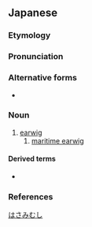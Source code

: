 ==Japanese==
{{wikipedia|lang=ja}}
{{ja-kanjitab|はさみ|むし|yomi=k}}

===Etymology===
{{affix|ja|sort=はさみむし|鋏|tr1=hasami|t1=pincers|虫|tr2=mushi|t2=insect}}

===Pronunciation===
{{ja-pron|yomi=k|はさみむし|acc=3|acc_ref=DJR,NHK}}

===Alternative forms===
* {{ja-l|蠼螋}}

===Noun===
{{ja-noun|はさみむし|ハサミムシ}}

# [[earwig]]
## [[maritime earwig]]

====Derived terms====
* {{ja-r|鋏虫目|はさみむしもく|[[Dermaptera]]}}

===References===
<references/>

[[Category:ja:Insects|はさみむし]]